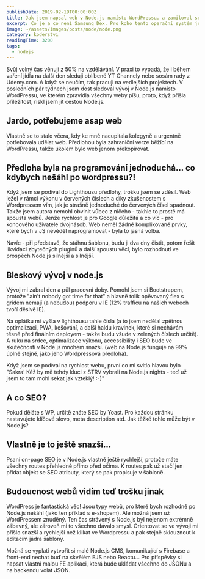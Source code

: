 ```yaml
---
publishDate: 2019-02-19T00:00:00Z
title: Jak jsem napsal web v Node.js namísto WordPressu… a zamiloval se!
excerpt: Co je a co není Samsung Dex. Pro koho tento operační systém je a pro koho naopak není. Tato recenze je nejrozsáhlejší shrnutí na českém internetu vůbec!
image: ~/assets/images/posts/node/node.png
category: koderstvi
readingTime: 3200
tags:
  - nodejs
---
```


Svůj volný čas věnuji z 50% na vzdělávání. V praxi to vypadá, že i během vaření jídla na další den sleduji oblíbené YT Channely nebo sosám rady z Udemy.com. A když se neučím, tak pracuji na vedlejších projektech. V posledních pár týdnech jsem dost sledoval vývoj v Node.js namísto WordPressu, ve kterém zpravidla všechny weby píšu, proto, když přišla příležitost, riskl jsem jít cestou Node.js.


## Jardo, potřebujeme asap web

Vlastně se to stalo včera, kdy ke mně nacupitala kolegyně a urgentně potřebovala udělat web. Předlohou byla zahraniční verze běžící na WordPressu, takže úkolem bylo web jenom překopírovat.

## Předloha byla na programování jednoduchá... co kdybych nešáhl po wordpressu?!

Když jsem se podíval do Lighthousu předlohy, trošku jsem se zděsil. Web ležel v rámci výkonu v červených číslech a díky zkušenostem s Wordpressem vím, jak je strašně jednoduché do červených čísel spadnout. Takže jsem autora nemohl obvinit vůbec z ničeho - takhle to prostě má spousta webů. Jenže rychlost je pro Google důležitá a co víc - pro koncového uživatele dvojnásob. Web neměl žádné komplikované prvky, které bych v JS nevěděl naprogramovat - byla to jasná volba.

<WebZakaznika />

Navíc - při představě, že stáhnu šablonu, budu ji dva dny čistit, potom řešit likvidaci zbytečných pluginů a další spoustu věcí, bylo rozhodnutí ve prospěch Node.js silnější a silnější.

## Bleskový vývoj v node.js

Vývoj mi zabral den a půl pracovní doby. Pomohl jsem si Bootstrapem, protože "ain't nobody got time for that" a hlavně tolik opěvovaný flex s gridem nemají (a nebudou) podporu v IE (12% trafficu na našich webech tvoří děsivě IE).

Na oplátku mi vyšla v lighthousu tahle čísla (a to jsem nedělal zpětnou optimalizaci, PWA, kešování, a další haldu kravinek, které si nechávám těsně před finálním deployem - takže budu všude v zelených číslech určitě). A ruku na srdce, optimalizace výkonu, accessibility i SEO bude ve skutečnosti v Node.js mnohem snazší. (web na Node.js funguje na 99% úplně stejně, jako jeho Wordpressová předloha).

<WebNodejs />

Když jsem se podíval na rychlost webu, první co mi svitlo hlavou bylo "Sakra! Kéž by mě tehdy kluci z STRV vybrali na Node.js nights - teď už jsem to tam mohl sekat jak vzteklý! :-)"

## A co SEO?

Pokud děláte s WP, určitě znáte SEO by Yoast. Pro každou stránku nastavujete klíčové slovo, meta description atd. Jak těžké tohle může být v Node.js?

<SEO />

## Vlastně je to ještě snazší...

Psaní on-page SEO je v Node.js vlastně ještě rychlejší, protože máte všechny routes přehledně přímo před očima. K routes pak už stačí jen přidat objekt se SEO atributy, který se pak propisuje v šabloně.

## Budoucnost webů vidím teď trošku jinak

WordPress je fantastická věc! Jsou typy webů, pro které bych rozhodně po Node.js nešáhl (jako ten příklad s e-shopem). Ale možná jsem už WordPressem znuděný. Ten čas strávený s Node.js byl nejenom extrémně zábavný, ale zároveň mi to všechno dávalo smysl. Orientovat se ve vývoji mi přišlo snazší a rychlejší než klikat ve Wordpressu a pak stejně sklouznout k editacím jádra šablony.

Možná se vyplatí vytvořit si malé Node.js CMS, komunikující s Firebase a front-end nechat buď na skvělém EJS nebo Reactu... Pro příspěvky si napsat vlastní malou FE aplikaci, která bude ukládat všechno do JSONu a na backendu volat JSON.